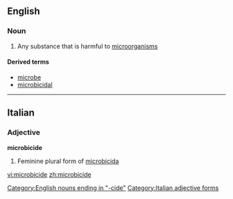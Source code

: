 ==English==

===Noun===
{{wikipedia}}
{{en-noun}}

# Any substance that is harmful to [[microorganism]]s

====Derived terms====
* [[microbe]]
* [[microbicidal]]

[[Category:English nouns ending in "-cide"]]

----

==Italian==

===Adjective===
'''microbicide''' {{f}}

# Feminine plural form of [[microbicida]]

[[Category:Italian adjective forms]]

[[vi:microbicide]]
[[zh:microbicide]]